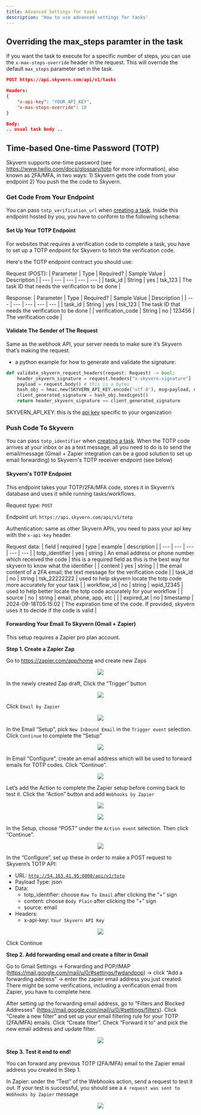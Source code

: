 ```yaml
--- 
title: Advanced Settings for tasks
description: 'How to use advanced settings for tasks'
---
```


## Overriding the max_steps paramter in the task
If you want the task to execute for a specific number of steps, you can use the `x-max-steps-override` header in the request. This will override the default `max_steps` parameter set in the task.

```json
POST https://api.skyvern.com/api/v1/tasks 

Headers:
{
    "x-api-key": "YOUR_API_KEY",
    "x-max-steps-override": 10
}

Body:
.. usual task body ..
```

## Time-based One-time Password (TOTP)

Skyvern supports one-time password (see https://www.twilio.com/docs/glossary/totp for more information), also known as 2FA/MFA, in two ways: 1) Skyvern gets the code from your endpoint 2) You push the the code to Skyvern.

### Get Code From Your Endpoint
You can pass `totp_verification_url` when [creating a task](/running-tasks/api-spec#request-initiate-a-task). Inside this endpoint hosted by you, you have to conform to the following schema:

#### Set Up Your TOTP Endpoint
For websites that requires a verification code to complete a task, you have to set up a TOTP endpoint for Skyvern to fetch the verification code.

Here's the TOTP endpoint contract you should use:

Request (POST):
| Parameter | Type | Required? | Sample Value | Description |
| --- | --- | --- | --- | --- |
| task_id | String | yes | tsk_123 | The task ID that needs the verification to be done |

Response:
| Parameter | Type | Required? | Sample Value | Description |
| --- | --- | --- | --- | --- |
| task_id | String | yes | tsk_123 | The task ID that needs the verification to be done |
| verification_code | String | no | 123456 | The verification code |

#### Validate The Sender of The Request
Same as the webhook API, your server needs to make sure it’s Skyvern that’s making the request.

- a python example for how to generate and validate the signature:

```python
def validate_skyvern_request_headers(request: Request) -> bool:
    header_skyvern_signature = request.headers["x-skyvern-signature"]
    payload = request.body() # this is a bytes
    hash_obj = hmac.new(SKYVERN_API_KEY.encode("utf-8"), msg=payload, digestmod=hashlib.sha256)
    client_generated_signature = hash_obj.hexdigest()
    return header_skyvern_signature == client_generated_signature
```

SKYVERN_API_KEY: this is the [api key](/running-tasks/introduction) specific to your organization

### Push Code To Skyvern
You can pass `totp_identifier` when [creating a task](/running-tasks/api-spec#request-initiate-a-task). When the TOTP code arrives at your inbox or as a text message, all you need to do is to send the email/message (Gmail + Zapier integration can be a good solution to set up email forwarding) to Skyvern's TOTP receiver endpoint (see below)

#### Skyvern's TOTP Endpoint
This endpoint takes your TOTP/2FA/MFA code, stores it in Skyvern’s database and uses it while running tasks/workflows.

Request type: `POST`

Endpoint url: `https://api.skyvern.com/api/v1/totp`

Authentication: same as other Skyvern APIs, you need to pass your api key with the `x-api-key` header.

Request data:
| field | required | type | example | description |
| --- | --- | --- | --- | --- |
| totp_identifier | yes | string | An email address or phone number which received the code | this is a required field as this is the best way for skyvern to know what the identifier  |
| content | yes | string |  | the email content of a 2FA email; the text message for the verification code |
| task_id | no | string | tsk_22222222 | used to help skyvern locate the totp code more accurately for your task |
| workflow_id | no | string | wpid_12345 | used to help better locate the totp code accurately for your workflow |
| source | no | string | email, phone, app, etc |  |
| expired_at | no | timestamp | 2024-09-18T05:15:02 | The expiration time of the code. If provided, skyvern uses it to decide if the code is valid |

#### Forwarding Your Email To Skyvern (Gmail + Zapier)
This setup requires a Zapier pro plan account.

**Step 1. Create a Zapier Zap**

Go to https://zapier.com/app/home and create new Zaps
<p align="center">
  <img src="/images/totp/create_zap.png"/>
</p>

In the newly created Zap draft, Click the “Trigger” button
<p align="center">
  <img src="/images/totp/create_zap_trigger.png"/>
</p>

Click `Email by Zapier`
<p align="center">
  <img src="/images/totp/create_zap_trigger.png"/>
</p>

In the Email “Setup”, pick `New Inbound Email` in the `Trigger event` selection. Click `Continue` to complete the “Setup”
<p align="center">
  <img src="/images/totp/create_zap_email_setup.png"/>
</p>

In Email “Configure”, create an email address which will be used to forward emails for TOTP codes. Click “Continue”.
<p align="center">
  <img src="/images/totp/create_zap_input_email.png"/>
</p>

Let’s add the Action to complete the Zapier setup before coming back to test it. Click the “Action” button and add `Webhooks by Zapier`
<p align="center">
  <img src="/images/totp/create_zap_action.png"/>
</p>

<p align="center">
  <img src="/images/totp/create_zap_webhook.png"/>
</p>

In the Setup, choose “POST” under the `Action event` selection. Then click “Continue”.
<p align="center">
  <img src="/images/totp/create_zap_action_event_post.png"/>
</p>

In the “Configure”, set up these in order to make a POST request to Skyvern’s TOTP API:

- URL: [`http://54.163.41.95:8000/api/v1/totp`](http://54.163.41.95:8000/api/v1/totp)
- Payload Type: json
- Data:
    - totp_identifier: choose `Raw To Email` after clicking the “+” sign
    - content: choose `Body Plain` after clicking the “+” sign
    - source: email
- Headers:
    - x-api-key: `Your Skyvern API Key`

<p align="center">
  <img src="/images/totp/create_zap_webhook_complete.png"/>
</p>
Click Continue

**Step 2. Add forwarding email and create a filter in Gmail**

Go to Gmail Settings → Forwarding and POP/IMAP (https://mail.google.com/mail/u/0/#settings/fwdandpop) → click “Add a forwarding address” → enter the zapier email address you just created. There might be some verifications, including a verification email from Zapier, you have to complete here.

After setting up the forwarding email address, go to “Filters and Blocked Addresses” (https://mail.google.com/mail/u/0/#settings/filters). Click “Create a new filter” and set up your email filtering rule for your TOTP (2FA/MFA) emails. Click “Create filter”. Check “Forward it to” and pick the new email address and update filter.

<p align="center">
  <img src="/images/totp/create_email_forwarding.png"/>
</p>

**Step 3. Test it end to end!**

You can forward any previous TOTP (2FA/MFA) email to the Zapier email address you created in Step 1.

In Zapier: under the “Test” of the Webhooks action, send a request to test it out. If your test is successful, you should see a `A request was sent to Webhooks by Zapier` message

<p align="center">
  <img src="/images/totp/test_end_to_end.png"/>
</p>
